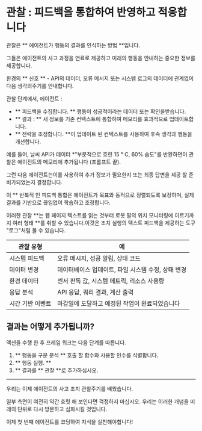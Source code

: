 # 관찰 : 피드백을 통합하여 반영하고 적응합니다 

관찰은 ** 에이전트가 행동의 결과를 인식하는 방법 **입니다.

그들은 에이전트의 사고 과정을 연료로 제공하고 미래의 행동을 안내하는 중요한 정보를 제공합니다.

환경의 ** 신호 ** - API의 데이터, 오류 메시지 또는 시스템 로그의 데이터에 관계없이 다음 생각의주기를 안내합니다.

관찰 단계에서, 에이전트 :

- ** 피드백을 수집합니다. ** 행동이 성공적이라는 데이터 또는 확인을받습니다.
- ** 결과 : ** 새 정보를 기존 컨텍스트에 통합하여 메모리를 효과적으로 업데이트합니다.
- ** 전략을 조정합니다. **이 업데이트 된 컨텍스트를 사용하여 후속 생각과 행동을 개선합니다.

예를 들어, 날씨 API가 데이터 *"부분적으로 흐린 15 ° C, 60% 습도"를 반환하면이 관찰은 에이전트의 메모리에 추가됩니다 (프롬프트 끝).

그런 다음 에이전트는이를 사용하여 추가 정보가 필요한지 또는 최종 답변을 제공 할 준비가되었는지 결정합니다.

이 ** 반복적 인 피드백 통합은 에이전트가 목표와 동적으로 정렬되도록 보장하며, 실제 결과를 기반으로 끊임없이 학습하고 조정합니다.

이러한 관찰 **는 웹 페이지 텍스트를 읽는 것부터 로봇 팔의 위치 모니터링에 이르기까지 여러 형태 **를 취할 수 있습니다.이것은 조치 실행의 텍스트 피드백을 제공하는 도구 "로그"처럼 볼 수 있습니다.

|관찰 유형 |예 |
| ------------------------ | ----------------------------------------------------------------------------------- |
|시스템 피드백 |오류 메시지, 성공 알림, 상태 코드 |
|데이터 변경 |데이터베이스 업데이트, 파일 시스템 수정, 상태 변경 |
|환경 데이터 |센서 판독 값, 시스템 메트릭, 리소스 사용량 |
|응답 분석 |API 응답, 쿼리 결과, 계산 출력 |
|시간 기반 이벤트 |마감일에 도달하고 예정된 작업이 완료되었습니다 |

## 결과는 어떻게 추가됩니까? 

액션을 수행 한 후 프레임 워크는 다음 단계를 따릅니다.

1. ** 행동을 구문 분석 ** 호출 할 함수와 사용할 인수를 식별합니다.
2. ** 행동 실행. **
3. ** 결과를 ** 관찰 **로 추가하십시오.

---
우리는 이제 에이전트의 사고 조치 관찰주기를 배웠습니다.

일부 측면이 여전히 약간 흐릿 해 보인다면 걱정하지 마십시오. 우리는 이러한 개념을 미래의 단위로 다시 방문하고 심화시킬 것입니다.

이제 첫 번째 에이전트를 코딩하여 지식을 실천해야합니다!
